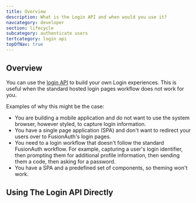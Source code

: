 ```yaml
---
title: Overview
description: What is the Login API and when would you use it?
navcategory: developer
section: lifecycle
subcategory: authenticate users
tertcategory: login api
topOfNav: true
---
```


## Overview

You can use the [login API](/docs/apis/login) to build your own Login experiences. This is useful when the standard hosted login pages workflow does not work for you.

Examples of why this might be the case:

* You are building a mobile application and do not want to use the system browser, however styled, to capture login information.
* You have a single page application (SPA) and don't want to redirect your users over to FusionAuth's login pages.
* You need to a login workflow that doesn't follow the standard FusionAuth workflow. For example, capturing a user's login identifier, then prompting them for additional profile information, then sending them a code, then asking for a password.
* You have a SPA and a predefined set of components, so theming won't work.

## Using The Login API Directly

<LoginAPIIssues />



